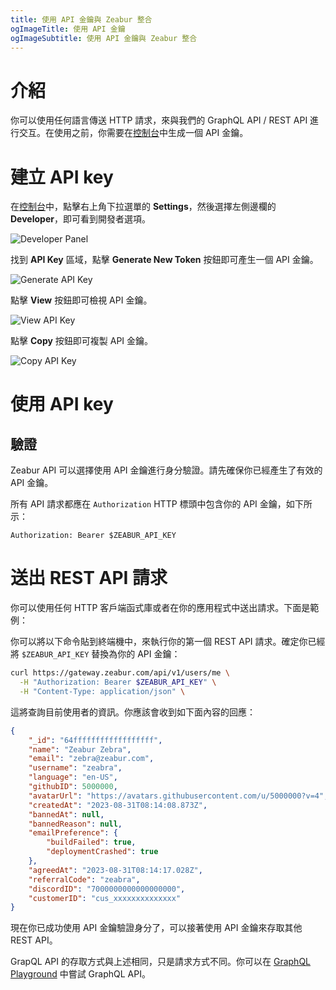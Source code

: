 ```yaml
---
title: 使用 API 金鑰與 Zeabur 整合
ogImageTitle: 使用 API 金鑰
ogImageSubtitle: 使用 API 金鑰與 Zeabur 整合
---
```


# 介紹

你可以使用任何語言傳送 HTTP 請求，來與我們的 GraphQL API / REST API 進行交互。在使用之前，你需要在[控制台](https://dash.zeabur.com)中生成一個 API 金鑰。

# 建立 API key

在[控制台](https://dash.zeabur.com/)中，點擊右上角下拉選單的 **Settings**，然後選擇左側邊欄的 **Developer**，即可看到開發者選項。

![Developer Panel](/developer/api-key/developer.en-US.png)

找到 **API Key** 區域，點擊 **Generate New Token** 按鈕即可產生一個 API 金鑰。

![Generate API Key](/developer/api-key/generate-api-key.en-US.png)

點擊 **View** 按鈕即可檢視 API 金鑰。

![View API Key](/developer/api-key/view-api-key.en-US.png)

點擊 **Copy** 按鈕即可複製 API 金鑰。

![Copy API Key](/developer/api-key/copy-api-key.en-US.png)

# 使用 API key

## 驗證

Zeabur API 可以選擇使用 API 金鑰進行身分驗證。請先確保你已經產生了有效的 API 金鑰。

所有 API 請求都應在 `Authorization` HTTP 標頭中包含你的 API 金鑰，如下所示：

```http
Authorization: Bearer $ZEABUR_API_KEY
```

# 送出 REST API 請求

你可以使用任何 HTTP 客戶端函式庫或者在你的應用程式中送出請求。下面是範例：

你可以將以下命令貼到終端機中，來執行你的第一個 REST API 請求。確定你已經將 `$ZEABUR_API_KEY` 替換為你的 API 金鑰：

```bash
curl https://gateway.zeabur.com/api/v1/users/me \
  -H "Authorization: Bearer $ZEABUR_API_KEY" \
  -H "Content-Type: application/json" \
```

這將查詢目前使用者的資訊。你應該會收到如下面內容的回應：

```json
{
    "_id": "64ffffffffffffffffff",
    "name": "Zeabur Zebra",
    "email": "zebra@zeabur.com",
    "username": "zeabra",
    "language": "en-US",
    "githubID": 5000000,
    "avatarUrl": "https://avatars.githubusercontent.com/u/5000000?v=4",
    "createdAt": "2023-08-31T08:14:08.873Z",
    "bannedAt": null,
    "bannedReason": null,
    "emailPreference": {
        "buildFailed": true,
        "deploymentCrashed": true
    },
    "agreedAt": "2023-08-31T08:14:17.028Z",
    "referralCode": "zeabra",
    "discordID": "7000000000000000000",
    "customerID": "cus_xxxxxxxxxxxxxx"
}
```

現在你已成功使用 API 金鑰驗證身分了，可以接著使用 API 金鑰來存取其他 REST API。

GrapQL API 的存取方式與上述相同，只是請求方式不同。你可以在 [GraphQL Playground](https://gateway.zeabur.com/graphql) 中嘗試 GraphQL API。

